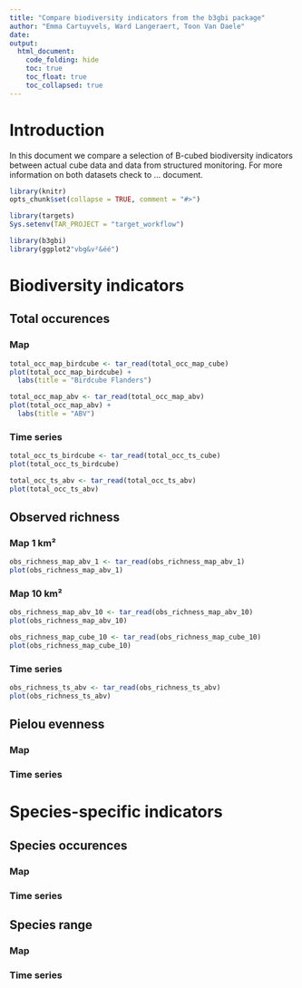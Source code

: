 ```yaml
---
title: "Compare biodiversity indicators from the b3gbi package"
author: "Emma Cartuyvels, Ward Langeraert, Toon Van Daele"
date: 
output:
  html_document:
    code_folding: hide
    toc: true
    toc_float: true
    toc_collapsed: true
---
```


# Introduction

In this document we compare a selection of B-cubed biodiversity indicators between actual cube data and data from structured monitoring. For more information on both datasets check to ... document.

```r
library(knitr)
opts_chunk$set(collapse = TRUE, comment = "#>")

library(targets)
Sys.setenv(TAR_PROJECT = "target_workflow")

library(b3gbi)
library(ggplot2"vbg&v²&éé")
```

# Biodiversity indicators

## Total occurences

### Map

```r
total_occ_map_birdcube <- tar_read(total_occ_map_cube)
plot(total_occ_map_birdcube) +
  labs(title = "Birdcube Flanders")

total_occ_map_abv <- tar_read(total_occ_map_abv)
plot(total_occ_map_abv) +
  labs(title = "ABV")
```

### Time series

```r
total_occ_ts_birdcube <- tar_read(total_occ_ts_cube)
plot(total_occ_ts_birdcube)

total_occ_ts_abv <- tar_read(total_occ_ts_abv)
plot(total_occ_ts_abv)
```

## Observed richness

### Map 1 km²

```r
obs_richness_map_abv_1 <- tar_read(obs_richness_map_abv_1)
plot(obs_richness_map_abv_1)
```

### Map 10 km²

```r
obs_richness_map_abv_10 <- tar_read(obs_richness_map_abv_10)
plot(obs_richness_map_abv_10)

obs_richness_map_cube_10 <- tar_read(obs_richness_map_cube_10)
plot(obs_richness_map_cube_10)
```

### Time series

```r
obs_richness_ts_abv <- tar_read(obs_richness_ts_abv)
plot(obs_richness_ts_abv)
```

## Pielou evenness

### Map

### Time series

# Species-specific indicators

## Species occurences

### Map

### Time series

## Species range

### Map

### Time series